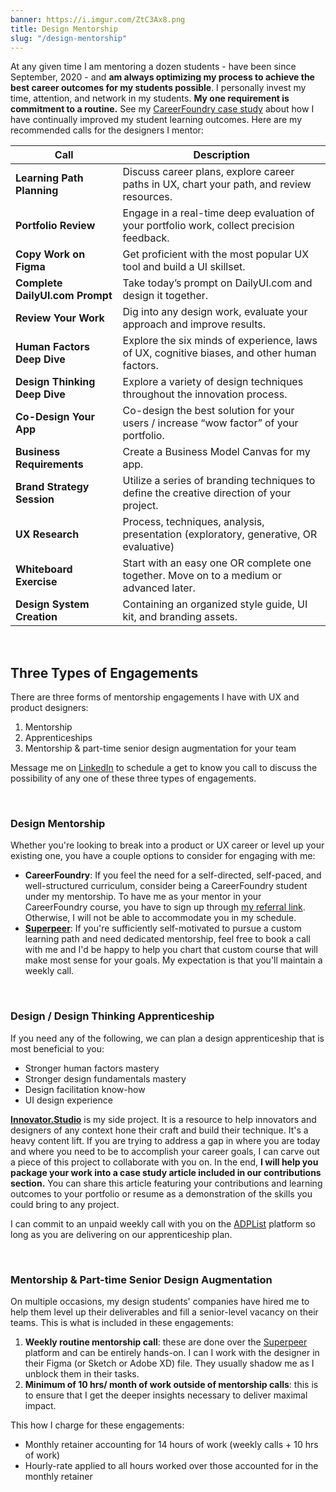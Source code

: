 ```yaml
---
banner: https://i.imgur.com/ZtC3Ax8.png
title: Design Mentorship
slug: "/design-mentorship"
---
```


At any given time I am mentoring a dozen students - have been since September, 2020 - and **am always optimizing my process to achieve the best career outcomes for my students possible**. I personally invest my time, attention, and network in my students. **My one requirement is commitment to a routine.** See my <a href="/careerfoundry">CareerFoundry case study</a> about how I have continually improved my student learning outcomes. Here are my recommended calls for the designers I mentor:

| **Call** | **Description** |
| -- | -- |
| **Learning Path Planning** | Discuss career plans, explore career paths in UX, chart your path, and review resources. |
| **Portfolio Review** | Engage in a real-time deep evaluation of your portfolio work, collect precision feedback. |
| **Copy Work on Figma** | Get proficient with the most popular UX tool and build a UI skillset. |
| **Complete DailyUI.com Prompt** | Take today’s prompt on DailyUI.com and design it together. |
| **Review Your Work** | Dig into any design work, evaluate your approach and improve results. |
| **Human Factors Deep Dive** | Explore the six minds of experience, laws of UX, cognitive biases, and other human factors. |
| **Design Thinking Deep Dive** | Explore a variety of design techniques throughout the innovation process. |
| **Co-Design Your App** | Co-design the best solution for your users / increase “wow factor” of your portfolio. |
| **Business Requirements** | Create a Business Model Canvas for my app. |
| **Brand Strategy Session** | Utilize a series of branding techniques to define the creative direction of your project. |
| **UX Research** | Process, techniques, analysis, presentation (exploratory, generative, OR evaluative) |
| **Whiteboard Exercise** | Start with an easy one OR complete one together. Move on to a medium or advanced later. |
| **Design System Creation** | Containing an organized style guide, UI kit, and branding assets. |

<br />

## Three Types of Engagements
There are three forms of mentorship engagements I have with UX and product designers:
1. Mentorship
2. Apprenticeships
3. Mentorship & part-time senior design augmentation for your team

Message me on <a href="https://www.linkedin.com/in/jordanclive/" target="default">LinkedIn</a> to schedule a get to know you call to discuss the possibility of any one of these three types of engagements.

<br />

### Design Mentorship
Whether you're looking to break into a product or UX career or level up your existing one, you have a couple options to consider for engaging with me:
- **CareerFoundry**: If you feel the need for a self-directed, self-paced, and well-structured curriculum, consider being a CareerFoundry student under my mentorship. To have me as your mentor in your CareerFoundry course, you have to sign up through <a href="https://careerfoundry.com/en/referral_registrations/new?referral=p732ZQEY" target="default">my referral link</a>. Otherwise, I will not be able to accommodate you in my schedule.
- **<a href="https://superpeer.com/jordanclive" target="default">Superpeer</a>**: If you're sufficiently self-motivated to pursue a custom learning path and need dedicated mentorship, feel free to book a call with me and I'd be happy to help you chart that custom course that will make most sense for your goals. My expectation is that you'll maintain a weekly call.

<br />

### Design / Design Thinking Apprenticeship
If you need any of the following, we can plan a design apprenticeship that is most beneficial to you:
- Stronger human factors mastery
- Stronger design fundamentals mastery
- Design facilitation know-how
- UI design experience

**<a href="https://www.innovator.studio" target="default">Innovator.Studio</a>** is my side project. It is a resource to help innovators and designers of any context hone their craft and build their technique. It's a heavy content lift. If you are trying to address a gap in where you are today and where you need to be to accomplish your career goals, I can carve out a piece of this project to collaborate with you on. In the end, **I will help you package your work into a case study article included in our contributions section.** You can share this article featuring your contributions and learning outcomes to your portfolio or resume as a demonstration of the skills you could bring to any project.

I can commit to an unpaid weekly call with you on the <a href="https://adplist.org/mentors/jordan-clive" target="default">ADPList</a> platform so long as you are delivering on our apprenticeship plan.

<br />

### Mentorship & Part-time Senior Design Augmentation
On multiple occasions, my design students' companies have hired me to help them level up their deliverables and fill a senior-level vacancy on their teams. This is what is included in these engagements:
1. **Weekly routine mentorship call**: these are done over the <a href="https://superpeer.com/jordanclive" target="default">Superpeer</a> platform and can be entirely hands-on. I can I work with the designer in their Figma (or Sketch or Adobe XD) file. They usually shadow me as I unblock them in their tasks.
2. **Minimum of 10 hrs/ month of work outside of mentorship calls**: this is to ensure that I get the deeper insights necessary to deliver maximal impact.

This how I charge for these engagements:
- Monthly retainer accounting for 14 hours of work (weekly calls + 10 hrs of work)
- Hourly-rate applied to all hours worked over those accounted for in the monthly retainer